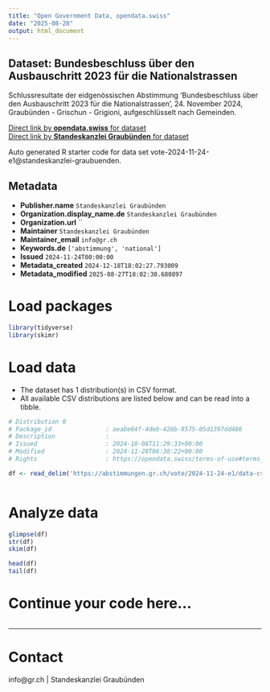 ```yaml
---
title: "Open Government Data, opendata.swiss"
date: "2025-08-28"
output: html_document
---
```


## Dataset: Bundesbeschluss über den Ausbauschritt 2023 für die Nationalstrassen

Schlussresultate der eidgenössischen Abstimmung 'Bundesbeschluss über den Ausbauschritt 2023 für die Nationalstrassen', 24. November 2024, Graubünden - Grischun - Grigioni, aufgeschlüsselt nach Gemeinden.

[Direct link by **opendata.swiss** for dataset](https://opendata.swiss/de/dataset/bundesbeschluss-uber-den-ausbauschritt-2023-fur-die-nationalstrassen)<br>
[Direct link by **Standeskanzlei Graubünden** for dataset](https://abstimmungen.gr.ch/vote/2024-11-24-e1/data)

Auto generated R starter code for data set vote-2024-11-24-e1@standeskanzlei-graubuenden.

## Metadata

- **Publisher.name** `Standeskanzlei Graubünden`
- **Organization.display_name.de** `Standeskanzlei Graubünden`
- **Organization.url** ``
- **Maintainer** `Standeskanzlei Graubünden`
- **Maintainer_email** `info@gr.ch`
- **Keywords.de** `['abstimmung', 'national']`
- **Issued** `2024-11-24T00:00:00`
- **Metadata_created** `2024-12-18T18:02:27.793009`
- **Metadata_modified** `2025-08-27T18:02:30.680897`


# Load packages

```r

library(tidyverse)
library(skimr)

```

# Load data

-   The dataset has 1 distribution(s) in CSV format.
-   All available CSV distributions are listed below and can be read into a tibble.

```r

# Distribution 0
# Package_id               : aeabe64f-4deb-426b-9575-05d1397dd486
# Description              : 
# Issued                   : 2024-10-08T11:29:33+00:00
# Modified                 : 2024-11-28T06:38:22+00:00
# Rights                   : https://opendata.swiss/terms-of-use#terms_by

df <- read_delim('https://abstimmungen.gr.ch/vote/2024-11-24-e1/data-csv')



```

# Analyze data

```r

glimpse(df)
str(df)
skim(df)

head(df)
tail(df)

```

# Continue your code here...

```r

```

------------------------------------------------------------------------

# Contact

info@gr.ch | Standeskanzlei Graubünden
